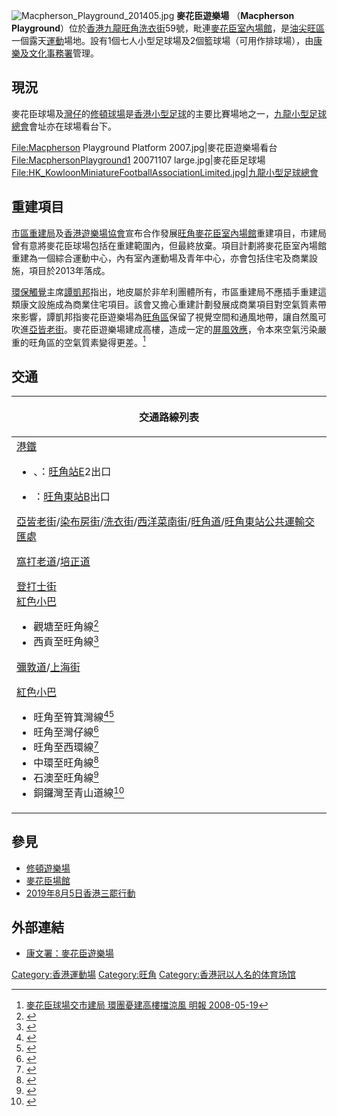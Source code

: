 [[File:Macpherson_Playground_201405.jpg|thumb]]
'''麥花臣遊樂場''' （'''Macpherson Playground'''）位於[[香港|香港]][[九龍|九龍]][[旺角|旺角]][[洗衣街|洗衣街]]59號，毗連[[麥花臣室內場館|麥花臣室內場館]]，是[[油尖旺區|油尖旺區]]一個露天[[運動|運動]]場地。設有1個七人小型足球場及2個籃球場（可用作排球場），由[[康樂及文化事務署|康樂及文化事務署]]管理。

==現況==
麥花臣球場及[[灣仔|灣仔]]的[[修頓遊樂場|修頓球場]]是[[香港|香港]][[七人足球|小型足球]]的主要比賽場地之一，[[九龍小型足球總會|九龍小型足球總會]]會址亦在球場看台下。

<gallery>
File:Macpherson Playground Platform 2007.jpg|麥花臣遊樂場看台
File:MacphersonPlayground1 20071107 large.jpg|麥花臣足球場
File:HK_KowloonMiniatureFootballAssociationLimited.jpg|九龍小型足球總會
</gallery>

==重建項目==
{{main|麥花臣匯}}
[[市區重建局|市區重建局]]及[[香港遊樂場協會|香港遊樂場協會]]宣布合作發展[[旺角|旺角]][[麥花臣室內場館|麥花臣室內場館]]重建項目，市建局曾有意將麥花臣球場包括在重建範圍內，但最終放棄。項目計劃將麥花臣室內場館重建為一個綜合運動中心，內有室內運動場及青年中心，亦會包括住宅及商業設施，項目於2013年落成。

[[環保觸覺|環保觸覺]]主席[[譚凱邦|譚凱邦]]指出，地皮屬於非牟利團體所有，市區重建局不應插手重建這類康文設施成為商業住宅項目。該會又擔心重建計劃發展成商業項目對空氣質素帶來影響，譚凱邦指麥花臣遊樂場為[[旺角|旺角區]]保留了視覺空間和通風地帶，讓自然風可吹進[[亞皆老街|亞皆老街]]。麥花臣遊樂場建成高樓，造成一定的[[屏風效應|屏風效應]]，令本來空氣污染嚴重的旺角區的空氣質素變得更差。<ref>[http://www.mingpaosf.com/htm/News/20080519/HK-gou1.htm 麥花臣球場交市建局 環團憂建高樓擋涼風 明報 2008-05-19]{{dead link|date=2018年5月 |bot=InternetArchiveBot |fix-attempted=yes }}</ref>

==交通==
{| class="mw-collapsible mw-collapsed wikitable" style="background:white; margin: 0 auto; width: auto;" 
! 交通路線列表
|-
|
;[[港鐵|港鐵]]
*{{港鐵路線標誌|KTL}}、{{港鐵路線標誌|TWL}}：[[旺角站|旺角站]]E2出口
*{{港鐵路線標誌|EAL}}：[[旺角東站|旺角東站]]B出口

;[[亞皆老街|亞皆老街]]/[[染布房街|染布房街]]/[[洗衣街|洗衣街]]/[[西洋菜南街|西洋菜南街]]/[[旺角道|旺角道]]/[[旺角東站公共運輸交匯處|旺角東站公共運輸交匯處]]
{{九龍新界巴士簡單列表|2A|2X|3C|3X|9|10|13D|13P|16|16X|18|24|27|33A|37|41|44|45|58X|59X|66X|67X|93K|95|98C|98S|203C|203E|203X|213D|271S|291P|293S|296C|296P|701|701A|701S|796C|796E|N20|N213|N216|N271|N281|N287|N293|N796}}
{{大嶼山巴士簡單列表|A20|E21|E21A|E21C|NA21}}
{{九龍專線小巴簡單列表|5M|12A|12S|27M|28M|74}}

;[[窩打老道|窩打老道]]/[[培正道|培正道]]
{{九龍新界巴士簡單列表|7|7B|8|10|20|20A|81C|208|270A|270C|271|271B|271P|281B|281X|N271|N281}}
{{九龍專線小巴簡單列表|12S|74|74S}}
{{過海隧道巴士簡單列表|103|113}}
{{九龍居民巴士簡單列表|KR11|KR86}}
{{新界居民巴士簡單列表|NR504}}

;[[登打士街|登打士街]]
;[[紅色小巴|紅色小巴]]
*觀塘至旺角線<ref>{{Cite web |url=http://www.16seats.net/chi/rmb/r_k24.html |title=牛頭角站　—　旺角登打士街 |accessdate=2018-11-28 |archive-date=2017-01-17 |archive-url=https://web.archive.org/web/20170117045640/http://16seats.net/chi/rmb/r_k24.html |dead-url=yes }}</ref>
*西貢至旺角線<ref>{{Cite web |url=http://www.16seats.net/chi/rmb/r_kn96.html |title=西貢市中心　—　旺角登打士街 |accessdate=2018-11-28 |archive-date=2017-02-09 |archive-url=https://web.archive.org/web/20170209163025/http://www.16seats.net/chi/rmb/r_kn96.html |dead-url=yes }}</ref>

;[[彌敦道|彌敦道]]/[[上海街|上海街]]
{{九龍新界巴士簡單列表|1|1A|2|3C|3X|6|6C|6F|9|30X|35A|35X|36B|36X|41A|42A|46|60X|63X|69X|81|87D|87E|93K|95|203E|203S|203X|230X|234X|237A|238P|238X|242X|252B|259B|259C|260B|261B|268X|269X|270S|271S|281A|287X|N41X|N213|N216|N241|N283|N287}}
{{大嶼山巴士簡單列表|1R|A20|A21|E21X|N21|N21A|N23|NA20}}
{{過海隧道巴士簡單列表|102|102P|104|112|117|118|118P|171|171A|171P|970|970X|971|971R|N118|N122|N171}}
{{新界專線小巴簡單列表|606S|610S}}
;[[紅色小巴|紅色小巴]]
*旺角至筲箕灣線<ref>{{Cite web |url=http://www.16seats.net/chi/rmb/r_kh02.html |title=筲箕灣站　—　旺角砵蘭街 |accessdate=2018-11-28 |archive-date=2016-10-02 |archive-url=https://web.archive.org/web/20161002071719/http://www.16seats.net/chi/rmb/r_kh02.html |dead-url=no }}</ref><ref>{{Cite web |url=http://www.16seats.net/chi/rmb/r_kh22.html |title=旺角銀行中心　—　筲箕灣 |accessdate=2018-11-28 |archive-date=2016-10-02 |archive-url=https://web.archive.org/web/20161002070144/http://www.16seats.net/chi/rmb/r_kh22.html |dead-url=no }}</ref>
*旺角至灣仔線<ref>{{Cite web |url=http://www.16seats.net/chi/rmb/r_kh20.html |title=旺角銀行中心　—　灣仔天樂里 |accessdate=2018-11-28 |archive-date=2016-10-20 |archive-url=https://web.archive.org/web/20161020174034/http://www.16seats.net/chi/rmb/r_kh20.html |dead-url=no }}</ref>
*旺角至西環線<ref>{{Cite web |url=http://www.16seats.net/chi/rmb/r_kh21.html |title=旺角銀行中心　—　西環 |accessdate=2018-11-28 |archive-date=2016-10-23 |archive-url=https://web.archive.org/web/20161023210917/http://www.16seats.net/chi/rmb/r_kh21.html |dead-url=no }}</ref>
*中環至旺角線<ref>{{Cite web |url=http://www.16seats.net/chi/rmb/r_kh03.html |title=中環蘭桂坊　＞　旺角 |accessdate=2018-11-28 |archive-date=2016-10-21 |archive-url=https://web.archive.org/web/20161021001258/http://www.16seats.net/chi/rmb/r_kh03.html |dead-url=no }}</ref>
*石澳至旺角線<ref>{{Cite web |url=http://www.16seats.net/chi/rmb/r_kh09.html |title=石澳　＞　旺角 |accessdate=2018-11-28 |archive-date=2016-10-25 |archive-url=https://web.archive.org/web/20161025051400/http://www.16seats.net/chi/rmb/r_kh09.html |dead-url=no }}</ref>
*銅鑼灣至青山道線<ref>{{Cite web |url=http://www.16seats.net/chi/rmb/r_kh12.html |title=銅鑼灣鵝頸橋　＞　旺角／青山道 |accessdate=2018-11-28 |archive-date=2016-10-20 |archive-url=https://web.archive.org/web/20161020173541/http://www.16seats.net/chi/rmb/r_kh12.html |dead-url=no }}</ref>
|}

== 參見 ==
{{reflist}}
* [[修頓遊樂場|修頓遊樂場]]
* [[麥花臣場館|麥花臣場館]]
*[[2019年8月5日香港三罷行動|2019年8月5日香港三罷行動]]

== 外部連結 ==
{{commonscat|Macpherson Playground}}
* [https://web.archive.org/web/20060703030734/http://www.lcsd.gov.hk/b5/ls_fac_recground_ytm.php 康文署：麥花臣遊樂場]

[[Category:香港運動場|Category:香港運動場]]
[[Category:旺角|Category:旺角]]
[[Category:香港冠以人名的体育场馆|Category:香港冠以人名的体育场馆]]